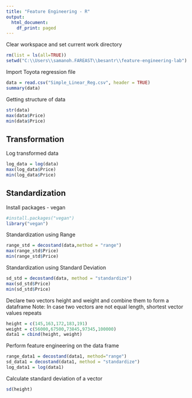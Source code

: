 ---
title: "Feature Engineering - R"
output:
  html_document:
    df_print: paged
---

Clear workspace and set current work directory

```{r}
rm(list = ls(all=TRUE))
setwd("C:\\Users\\samanoh.FAREAST\\besantr\\feature-engineering-lab")
```

Import Toyota regression file
```{r}
data = read.csv("Simple_Linear_Reg.csv", header = TRUE)
summary(data)
```

Getting structure of data
```{r}
str(data)
max(data$Price)
min(data$Price)
```

## Transformation

Log transformed data
```{r}
log_data = log(data)
max(log_data$Price)
min(log_data$Price)
```


## Standardization

Install packages - vegan
```{r}
#install.packages("vegan")
library("vegan")
```

Standardization using Range
```{r}
range_std = decostand(data,method = "range")
max(range_std$Price)
min(range_std$Price)
```

Standardization using Standard Deviation
```{r}
sd_std = decostand(data, method = "standardize")
max(sd_std$Price)
min(sd_std$Price)
```

Declare two vectors height and weight and combine them to form a dataframe
Note: In case two vectors are not equal length, shortest vector values repeats
```{r}
height = c(145,163,172,183,191)
weight = c(56000,67500,73845,97345,100000)
data1 = cbind(height, weight)
```

Perform feature engineering on the data frame
```{r}
range_data1 = decostand(data1, method="range")
sd_data1 = decostand(data1, method = "standardize")
log_data1 = log(data1)
```

Calculate standard deviation of a vector
```{r}
sd(height)
```


